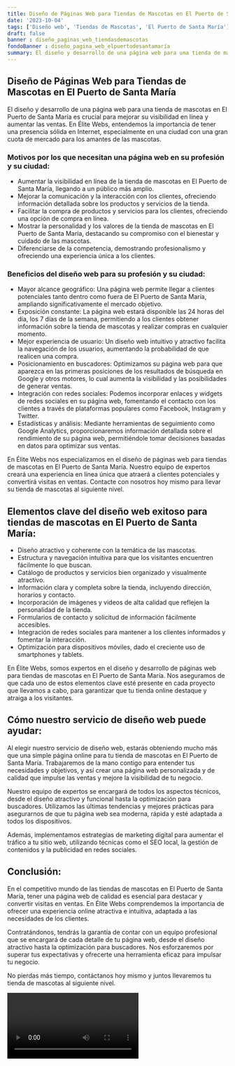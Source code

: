 ```yaml
---
title: Diseño de Páginas Web para Tiendas de Mascotas en El Puerto de Santa María
date: '2023-10-04'
tags: ['Diseño web', 'Tiendas de Mascotas', 'El Puerto de Santa María']
draft: false
banner : diseño_paginas_web_tiendasdemascotas
fondoBanner : diseño_pagina_web_elpuertodesantamaría
summary: El diseño y desarrollo de una página web para una tienda de mascotas en El Puerto de Santa María es crucial para mejorar su visibilidad en línea y aumentar las ventas. En Élite Webs, entendemos la importancia de tener una presencia sólida en Internet, especialmente en una ciudad con una gran cuota de mercado para los amantes de las mascotas.
---
```


## Diseño de Páginas Web para Tiendas de Mascotas en El Puerto de Santa María

El diseño y desarrollo de una página web para una tienda de mascotas en El Puerto de Santa María es crucial para mejorar su visibilidad en línea y aumentar las ventas. En Élite Webs, entendemos la importancia de tener una presencia sólida en Internet, especialmente en una ciudad con una gran cuota de mercado para los amantes de las mascotas.

### Motivos por los que necesitan una página web en su profesión y su ciudad:

- Aumentar la visibilidad en línea de la tienda de mascotas en El Puerto de Santa María, llegando a un público más amplio.
- Mejorar la comunicación y la interacción con los clientes, ofreciendo información detallada sobre los productos y servicios de la tienda.
- Facilitar la compra de productos y servicios para los clientes, ofreciendo una opción de compra en línea.
- Mostrar la personalidad y los valores de la tienda de mascotas en El Puerto de Santa María, destacando su compromiso con el bienestar y cuidado de las mascotas.
- Diferenciarse de la competencia, demostrando profesionalismo y ofreciendo una experiencia única a los clientes.

### Beneficios del diseño web para su profesión y su ciudad:

- Mayor alcance geográfico: Una página web permite llegar a clientes potenciales tanto dentro como fuera de El Puerto de Santa María, ampliando significativamente el mercado objetivo.
- Exposición constante: La página web estará disponible las 24 horas del día, los 7 días de la semana, permitiendo a los clientes obtener información sobre la tienda de mascotas y realizar compras en cualquier momento.
- Mejor experiencia de usuario: Un diseño web intuitivo y atractivo facilita la navegación de los usuarios, aumentando la probabilidad de que realicen una compra.
- Posicionamiento en buscadores: Optimizamos su página web para que aparezca en las primeras posiciones de los resultados de búsqueda en Google y otros motores, lo cual aumenta la visibilidad y las posibilidades de generar ventas.
- Integración con redes sociales: Podemos incorporar enlaces y widgets de redes sociales en su página web, fomentando el contacto con los clientes a través de plataformas populares como Facebook, Instagram y Twitter.
- Estadísticas y análisis: Mediante herramientas de seguimiento como Google Analytics, proporcionaremos información detallada sobre el rendimiento de su página web, permitiéndole tomar decisiones basadas en datos para optimizar sus ventas.

En Élite Webs nos especializamos en el diseño de páginas web para tiendas de mascotas en El Puerto de Santa María. Nuestro equipo de expertos creará una experiencia en línea única que atraerá a clientes potenciales y convertirá visitas en ventas. Contacte con nosotros hoy mismo para llevar su tienda de mascotas al siguiente nivel.

<GifSeo />

<Cta />

## Elementos clave del diseño web exitoso para tiendas de mascotas en El Puerto de Santa María:

- Diseño atractivo y coherente con la temática de las mascotas.
- Estructura y navegación intuitiva para que los visitantes encuentren fácilmente lo que buscan.
- Catálogo de productos y servicios bien organizado y visualmente atractivo.
- Información clara y completa sobre la tienda, incluyendo dirección, horarios y contacto.
- Incorporación de imágenes y videos de alta calidad que reflejen la personalidad de la tienda.
- Formularios de contacto y solicitud de información fácilmente accesibles.
- Integración de redes sociales para mantener a los clientes informados y fomentar la interacción.
- Optimización para dispositivos móviles, dado el creciente uso de smartphones y tablets.

En Élite Webs, somos expertos en el diseño y desarrollo de páginas web para tiendas de mascotas en El Puerto de Santa María. Nos aseguramos de que cada uno de estos elementos clave esté presente en cada proyecto que llevamos a cabo, para garantizar que tu tienda online destaque y atraiga a los visitantes.

## Cómo nuestro servicio de diseño web puede ayudar:

Al elegir nuestro servicio de diseño web, estarás obteniendo mucho más que una simple página online para tu tienda de mascotas en El Puerto de Santa María. Trabajaremos de la mano contigo para entender tus necesidades y objetivos, y así crear una página web personalizada y de calidad que impulse las ventas y mejore la visibilidad de tu negocio.

Nuestro equipo de expertos se encargará de todos los aspectos técnicos, desde el diseño atractivo y funcional hasta la optimización para buscadores. Utilizamos las últimas tendencias y mejores prácticas para asegurarnos de que tu página web sea moderna, rápida y esté adaptada a todos los dispositivos.

Además, implementamos estrategias de marketing digital para aumentar el tráfico a tu sitio web, utilizando técnicas como el SEO local, la gestión de contenidos y la publicidad en redes sociales.

## Conclusión:

En el competitivo mundo de las tiendas de mascotas en El Puerto de Santa María, tener una página web de calidad es esencial para destacar y convertir visitas en ventas. En Élite Webs comprendemos la importancia de ofrecer una experiencia online atractiva e intuitiva, adaptada a las necesidades de los clientes.

Contratándonos, tendrás la garantía de contar con un equipo profesional que se encargará de cada detalle de tu página web, desde el diseño atractivo hasta la optimización para buscadores. Nos esforzaremos por superar tus expectativas y ofrecerte una herramienta eficaz para impulsar tu negocio.

No pierdas más tiempo, contáctanos hoy mismo y juntos llevaremos tu tienda de mascotas al siguiente nivel.

<Video />

<CtaBot job='Tiendas de Mascotas' city='El Puerto de Santa María'/>

<Gmaps query='El Puerto de Santa María+españa+maps' />